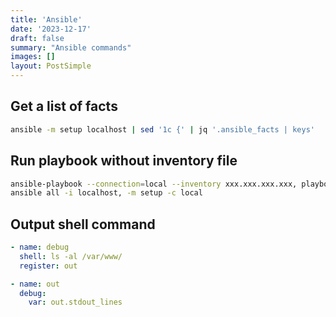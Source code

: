 ```yaml
---
title: 'Ansible'
date: '2023-12-17'
draft: false
summary: "Ansible commands"
images: []
layout: PostSimple
---
```

## Get a list of facts

```sh
ansible -m setup localhost | sed '1c {' | jq '.ansible_facts | keys'
```

## Run playbook without inventory file

```sh
ansible-playbook --connection=local --inventory xxx.xxx.xxx.xxx, playbook.yml # be aware of the comma
ansible all -i localhost, -m setup -c local
```

## Output shell command

```yaml
- name: debug
  shell: ls -al /var/www/
  register: out

- name: out
  debug:
    var: out.stdout_lines
```